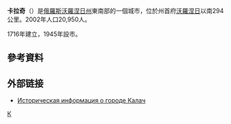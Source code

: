 {{coord|50|26|N|41|00|E|display=title}}
'''卡拉奇'''（{{lang-ru|Кала́ч}}）是[[俄羅斯|俄羅斯]][[沃羅涅日州|沃羅涅日州]]東南部的一個城市，位於州首府[[沃羅涅日|沃羅涅日]]以南294公里。2002年人口20,950人。

1716年建立，1945年設市。

==參考資料==
{{reflist}}

==外部链接==
* [http://www.surnameindex.info/info/voronezh/boguchar/kalach/index.html Историческая информация о городе Калач] {{Wayback|url=http://www.surnameindex.info/info/voronezh/boguchar/kalach/index.html |date=20210222191136 }} {{ref-ru}}

{{沃羅涅日州城市}}

[[Category:沃羅涅日州城市|К]]